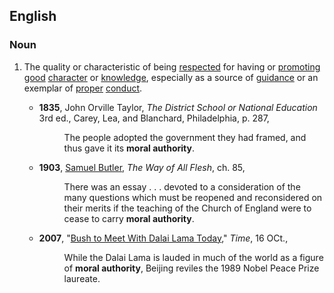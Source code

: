 ==English==

===Noun===
{{en-noun|sg=[[moral]] [[authority]]|-}}

#{{context|of a person, institution, or written work}} The quality or characteristic of being [[respect]]ed for having or [[promote|promoting]] [[good]] [[character]] or [[knowledge]], especially as a source of [[guidance]] or an exemplar of [[proper]] [[conduct]].
#*'''1835''', John Orville Taylor, ''The District School or National Education'' 3rd ed., Carey, Lea, and Blanchard, Philadelphia, p. 287,
#*:The people adopted the government they had framed, and thus gave it its '''moral authority'''.
#*'''1903''', [[w:Samuel_Butler_(novelist)|Samuel Butler]], ''The Way of All Flesh'', ch. 85,
#*:There was an essay . . . devoted to a consideration of the many questions which must be reopened and reconsidered on their merits if the teaching of the Church of England were to cease to carry '''moral authority'''.
#*'''2007''', "[http://www.time.com/time/world/article/0,8599,1671966,00.html Bush to Meet With Dalai Lama Today]," ''Time'', 16 OCt.,
#*:While the Dalai Lama is lauded in much of the world as a figure of '''moral authority''', Beijing reviles the 1989 Nobel Peace Prize laureate.